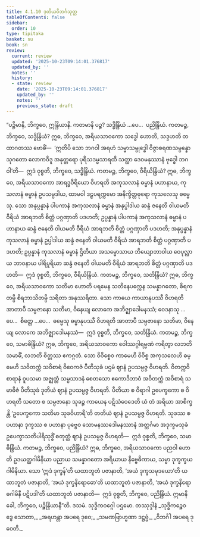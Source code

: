 ```yaml
---
title: 4.1.10 ဒုတိယဝိဘင်္ဂသုတ္တ
tableOfContents: false
sidebar:
  order: 10
type: tipitaka
basket: su
book: sn
review:
  current: review
  updated: '2025-10-23T09:14:01.376817'
  updated_by: ''
  notes: ''
  history:
  - state: review
    date: '2025-10-23T09:14:01.376817'
    updated_by: ''
    notes: ''
    previous_state: draft
---
```



<ReviewStatus review={frontmatter.review} showDetails={true} />

<HypothesisAnnotation frontmatter={frontmatter} />

<DynamicBreadcrumb />

<Division number="480" book="sn" e="ch" v="18" p="348">

<Paragraph number="1024" book="sn">
“ပဉ္စိမာနိ, ဘိက္ခဝေ, ဣန္ဒြိယာနိ. ကတမာနိ ပဉ္စ? သဒ္ဓိန္ဒြိယံ …ပေ…  ပညိန္ဒြိယံ. ကတမဉ္စ, ဘိက္ခဝေ, သဒ္ဓိန္ဒြိယံ? ဣဓ, ဘိက္ခဝေ, အရိယသာဝကော သဒ္ဓေါ ဟောတိ, သဒ္ဒဟတိ တထာဂတဿ ဗောဓိံ—  ‘ဣတိပိ သော ဘဂဝါ အရဟံ သမ္မာသမ္ဗုဒ္ဓေါ ဝိဇ္ဇာစရဏသမ္ပန္နော သုဂတော လောကဝိဒူ အနုတ္တရော ပုရိသဒမ္မသာရထိ သတ္ထာ ဒေဝမနုဿာနံ ဗုဒ္ဓေါ ဘဂဝါ’တိ—  ဣဒံ ဝုစ္စတိ, ဘိက္ခဝေ, သဒ္ဓိန္ဒြိယံ.
</Paragraph>

<Paragraph number="1025" book="sn">
ကတမဉ္စ, ဘိက္ခဝေ, ဝီရိယိန္ဒြိယံ? ဣဓ, ဘိက္ခဝေ, အရိယသာဝကော အာရဒ္ဓဝီရိယော ဝိဟရတိ အကုသလာနံ ဓမ္မာနံ ပဟာနာယ, ကုသလာနံ ဓမ္မာနံ ဥပသမ္ပဒါယ, ထာမဝါ ဒဠှပရက္ကမော အနိက္ခိတ္တဓုရော ကုသလေသု ဓမ္မေသု. သော အနုပ္ပန္နာနံ ပါပကာနံ အကုသလာနံ ဓမ္မာနံ အနုပ္ပါဒါယ ဆန္ဒံ ဇနေတိ ဝါယမတိ ဝီရိယံ အာရဘတိ စိတ္တံ ပဂ္ဂဏှာတိ ပဒဟတိ; ဥပ္ပန္နာနံ ပါပကာနံ အကုသလာနံ ဓမ္မာနံ ပဟာနာယ ဆန္ဒံ ဇနေတိ ဝါယမတိ ဝီရိယံ အာရဘတိ စိတ္တံ ပဂ္ဂဏှာတိ ပဒဟတိ; အနုပ္ပန္နာနံ ကုသလာနံ ဓမ္မာနံ ဥပ္ပါဒါယ ဆန္ဒံ ဇနေတိ ဝါယမတိ ဝီရိယံ အာရဘတိ စိတ္တံ ပဂ္ဂဏှာတိ ပဒဟတိ; ဥပ္ပန္နာနံ ကုသလာနံ ဓမ္မာနံ ဌိတိယာ အသမ္မောသာယ ဘိယျောဘာဝါယ ဝေပုလ္လာယ ဘာဝနာယ ပါရိပူရိယာ ဆန္ဒံ ဇနေတိ ဝါယမတိ ဝီရိယံ အာရဘတိ စိတ္တံ ပဂ္ဂဏှာတိ ပဒဟတိ—  ဣဒံ ဝုစ္စတိ, ဘိက္ခဝေ, ဝီရိယိန္ဒြိယံ.
</Paragraph>

<Paragraph number="1026" book="sn">
ကတမဉ္စ, ဘိက္ခဝေ, သတိန္ဒြိယံ? ဣဓ, ဘိက္ခဝေ, အရိယသာဝကော သတိမာ ဟောတိ ပရမေန သတိနေပက္ကေန သမန္နာဂတော, စိရကတမ္ပိ စိရဘာသိတမ္ပိ သရိတာ အနုဿရိတာ. သော ကာယေ ကာယာနုပဿီ ဝိဟရတိ အာတာပီ သမ္ပဇာနော သတိမာ, ဝိနေယျ လောကေ အဘိဇ္ဈာဒေါမနဿံ; ဝေဒနာသု …ပေ…  စိတ္တေ …ပေ…  ဓမ္မေသု ဓမ္မာနုပဿီ ဝိဟရတိ အာတာပီ သမ္ပဇာနော သတိမာ, ဝိနေယျ လောကေ အဘိဇ္ဈာဒေါမနဿံ—  ဣဒံ ဝုစ္စတိ, ဘိက္ခဝေ, သတိန္ဒြိယံ.
</Paragraph>

<Paragraph number="1027" book="sn">
ကတမဉ္စ, ဘိက္ခဝေ, သမာဓိန္ဒြိယံ? ဣဓ, ဘိက္ခဝေ, အရိယသာဝကော ဝေါဿဂ္ဂါရမ္မဏံ ကရိတွာ လဘတိ သမာဓိံ, လဘတိ စိတ္တဿ ဧကဂ္ဂတံ. သော ဝိဝိစ္စေဝ ကာမေဟိ ဝိဝိစ္စ အကုသလေဟိ ဓမ္မေဟိ သဝိတက္ကံ သဝိစာရံ ဝိဝေကဇံ ပီတိသုခံ ပဌမံ ဈာနံ ဥပသမ္ပဇ္ဇ ဝိဟရတိ. ဝိတက္ကဝိစာရာနံ ဝူပသမာ အဇ္ဈတ္တံ သမ္ပသာဒနံ စေတသော ဧကောဒိဘာဝံ အဝိတက္ကံ အဝိစာရံ သမာဓိဇံ ပီတိသုခံ ဒုတိယံ ဈာနံ ဥပသမ္ပဇ္ဇ ဝိဟရတိ. ပီတိယာ စ ဝိရာဂါ ဥပေက္ခကော စ ဝိဟရတိ သတော စ သမ္ပဇာနော သုခဉ္စ ကာယေန ပဋိသံဝေဒေတိ ယံ တံ အရိယာ အာစိက္ခန္တိ ‘ဥပေက္ခကော သတိမာ သုခဝိဟာရီ’တိ တတိယံ ဈာနံ ဥပသမ္ပဇ္ဇ ဝိဟရတိ. သုခဿ စ ပဟာနာ ဒုက္ခဿ စ ပဟာနာ ပုဗ္ဗေဝ သောမနဿဒေါမနဿာနံ အတ္ထင်္ဂမာ အဒုက္ခမသုခံ ဥပေက္ခာသတိပါရိသုဒ္ဓိံ စတုတ္ထံ ဈာနံ ဥပသမ္ပဇ္ဇ ဝိဟရတိ—  ဣဒံ ဝုစ္စတိ, ဘိက္ခဝေ, သမာဓိန္ဒြိယံ.
</Paragraph>

<Paragraph number="1028" book="sn">
ကတမဉ္စ, ဘိက္ခဝေ, ပညိန္ဒြိယံ? ဣဓ, ဘိက္ခဝေ, အရိယသာဝကော ပညဝါ ဟောတိ ဥဒယတ္ထဂါမိနိယာ ပညာယ သမန္နာဂတော အရိယာယ နိဗ္ဗေဓိကာယ, သမ္မာ ဒုက္ခက္ခယဂါမိနိယာ. သော ‘ဣဒံ ဒုက္ခန်’တိ ယထာဘူတံ ပဇာနာတိ, ‘အယံ ဒုက္ခသမုဒယော’တိ ယထာဘူတံ ပဇာနာတိ, ‘အယံ ဒုက္ခနိရောဓော’တိ ယထာဘူတံ ပဇာနာတိ, ‘အယံ ဒုက္ခနိရောဓဂါမိနီ ပဋိပဒါ’တိ ယထာဘူတံ ပဇာနာတိ—  ဣဒံ ဝုစ္စတိ, ဘိက္ခဝေ, ပညိန္ဒြိယံ. ဣမာနိ ခေါ, ဘိက္ခဝေ, ပဉ္စိန္ဒြိယာနီ”တိ.

</Paragraph>
</Division>

<Paragraph number="1029" type="center" book="sn">
ဒသမံ.



</Paragraph>

<Paragraph number="1030" type="center" book="sn">
သုဒ္ဓိကဝဂ္ဂေါ ပဌမော.



</Paragraph>

<Paragraph number="1031" type="center" book="sn">
တဿုဒ္ဒါနံ


</Paragraph>

<Paragraph number="1032" type="verses" book="sn">
_သုဒ္ဓိကဉ္စေဝ ဒွေ သောတာ,_  
_အရဟန္တာ အပရေ ဒုဝေ;_  
_သမဏဗြာဟ္မဏာ ဒဋ္ဌဗ္ဗံ,_  
_ဝိဘင်္ဂါ အပရေ ဒုဝေတိ._
</Paragraph>